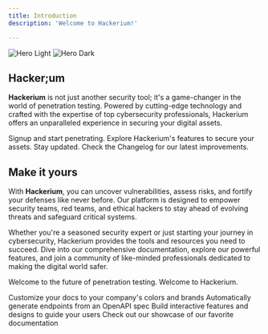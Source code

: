 ```yaml
---
title: Introduction
description: 'Welcome to Hackerium!'

---
```

<img
  className="block dark:hidden"
  src="https://cdn.dribbble.com/userupload/11830127/file/original-48f69fb3953040f9bab3468a25d631b0.jpg?resize=1024x768"
  alt="Hero Light"
/>
<img
  className="hidden dark:block"
  src="https://cdn.dribbble.com/userupload/11830127/file/original-48f69fb3953040f9bab3468a25d631b0.jpg?resize=1024x768"
  alt="Hero Dark"
/>



## Hacker;um

**Hackerium** is not just another security tool; it's a game-changer in the world of penetration testing. Powered by cutting-edge technology and crafted with the expertise of top cybersecurity professionals, Hackerium offers an unparalleled experience in securing your digital assets.

<CardGroup cols={2}>
  <Card
    title="Join Now"
    icon="rocket"
    href="https://hackerium.io/dashboard"
  >
    Signup and start penetrating. Explore Hackerium's features to secure your assets.
  </Card>
  <Card
    title="Latest Updates"
    icon="bolt"
    href="https://hackerium.io/changelog"
  >
    Stay updated. Check the Changelog for our latest improvements.
  </Card>
</CardGroup>

## Make it yours

With **Hackerium**, you can uncover vulnerabilities, assess risks, and fortify your defenses like never before. Our platform is designed to empower security teams, red teams, and ethical hackers to stay ahead of evolving threats and safeguard critical systems.

Whether you're a seasoned security expert or just starting your journey in cybersecurity, Hackerium provides the tools and resources you need to succeed. Dive into our comprehensive documentation, explore our powerful features, and join a community of like-minded professionals dedicated to making the digital world safer.

Welcome to the future of penetration testing. Welcome to Hackerium.

<CardGroup cols={2}>
  <Card
    title="Deep Coverage"
    icon="radar"
    href="https://mintlify.com/docs/settings/global"
  >
    Customize your docs to your company's colors and brands
  </Card>
  <Card
    title="Serverless"
    icon="cloud"
    href="https://mintlify.com/docs/api-playground/openapi"
  >
    Automatically generate endpoints from an OpenAPI spec
  </Card>
  <Card
    title="Fast"
    icon="bolt"
    href="https://mintlify.com/docs/components/accordion"
  >
    Build interactive features and designs to guide your users
  </Card>
  <Card
    title="Red teaming inspired"
    icon="syringe"
    href="https://mintlify.com/customers"
  >
    Check out our showcase of our favorite documentation
  </Card>
</CardGroup>

